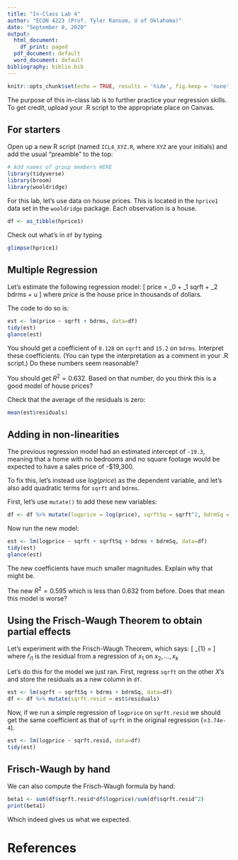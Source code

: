 ```yaml
---
title: "In-Class Lab 4"
author: "ECON 4223 (Prof. Tyler Ransom, U of Oklahoma)"
date: "September 8, 2020"
output:
  html_document:
    df_print: paged
  pdf_document: default
  word_document: default
bibliography: biblio.bib
---
```


```r
knitr::opts_chunk$set(echo = TRUE, results = 'hide', fig.keep = 'none')
```

The purpose of this in-class lab is to further practice your regression skills. To get credit, upload your .R script to the appropriate place on Canvas. 

## For starters
Open up a new R script (named `ICL4_XYZ.R`, where `XYZ` are your initials) and add the usual "preamble" to the top:
```r
# Add names of group members HERE
library(tidyverse)
library(broom)
library(wooldridge)
```

For this lab, let's use data on house prices. This is located in the `hprice1`  data set in the `wooldridge` package. Each observation is a house.
```r
df <- as_tibble(hprice1)
```

Check out what's in `df` by typing
```r
glimpse(hprice1)
```

## Multiple Regression
Let's estimate the following regression model:
\[
price = \beta_0 + \beta_1 sqrft + \beta_2 bdrms + u
\]
where $price$ is the house price in thousands of dollars.

The code to do so is:
```r
est <- lm(price ~ sqrft + bdrms, data=df)
tidy(est)
glance(est)
```

You should get a coefficient of `0.128` on `sqrft` and `15.2` on `bdrms`. Interpret these coefficients. (You can type the interpretation as a comment in your .R script.) Do these numbers seem reasonable?

You should get $R^2 = 0.632$. Based on that number, do you think this is a good model of house prices?

Check that the average of the residuals is zero:
```r
mean(est$residuals)
```

## Adding in non-linearities
The previous regression model had an estimated intercept of `-19.3`, meaning that a home with no bedrooms and no square footage would be expected to have a sales price of -$19,300.

To fix this, let's instead use $log(price)$ as the dependent variable, and let's also add quadratic terms for `sqrft` and `bdrms`.

First, let's use `mutate()` to add these new variables:
```r
df <- df %>% mutate(logprice = log(price), sqrftSq = sqrft^2, bdrmSq = bdrms^2)
```

Now run the new model:
```r
est <- lm(logprice ~ sqrft + sqrftSq + bdrms + bdrmSq, data=df)
tidy(est)
glance(est)
```

The new coefficients have much smaller magnitudes. Explain why that might be.

The new $R^2 = 0.595$ which is less than $0.632$ from before. Does that mean this model is worse?

## Using the Frisch-Waugh Theorem to obtain partial effects
Let's experiment with the Frisch-Waugh Theorem, which says:
\[
\hat{\beta}_{1} = \frac{\sum_{i=1}^{N} \hat{r}_{i1}y_{i}}{\sum_{i=1}^{N} \hat{r}_{i1}^2}
\]
where $\hat{r}_{i1}$ is the residual from a regression of $x_{1}$ on $x_{2},\ldots,x_{k}$

Let's do this for the model we just ran. First, regress `sqrft` on the other $X$'s and store the residuals as a new column in `df`.
```r
est <- lm(sqrft ~ sqrftSq + bdrms + bdrmSq, data=df)
df <- df %>% mutate(sqrft.resid = est$residuals)
```

Now, if we run a simple regression of `logprice` on `sqrft.resid` we should get the same coefficient as that of `sqrft` in the original regression (=`3.74e-4`).
```r
est <- lm(logprice ~ sqrft.resid, data=df)
tidy(est)
```

## Frisch-Waugh by hand
We can also compute the Frisch-Waugh formula by hand:
```r
beta1 <- sum(df$sqrft.resid*df$logprice)/sum(df$sqrft.resid^2)
print(beta1)
```

Which indeed gives us what we expected.

# References
